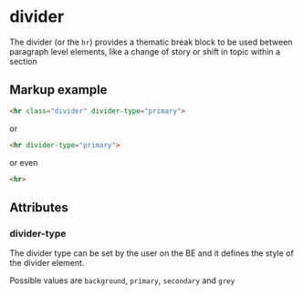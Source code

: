 # divider

The divider (or the `hr`) provides a thematic break block to be used between paragraph level elements, like a change of story or shift in topic within a section

## Markup example
``` html
<hr class="divider" divider-type="primary">
```

or
``` html
<hr divider-type="primary">
```

or even
``` html
<hr>
```

## Attributes

### divider-type
The divider type can be set by the user on the BE and it defines the style of the divider element.

Possible values are `background`, `primary`, `secondary` and `grey`